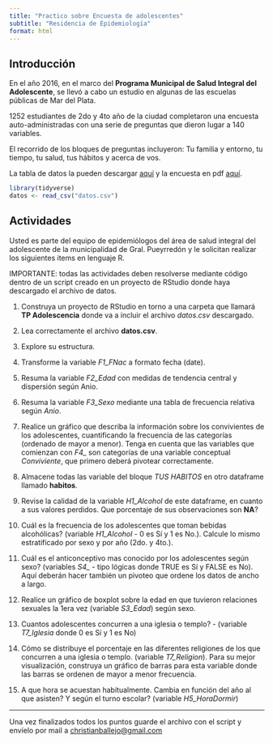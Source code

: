 ```yaml
---
title: "Practico sobre Encuesta de adolescentes"
subtitle: "Residencia de Epidemiología"
format: html
---
```


## Introducción

En el año 2016, en el marco del **Programa Municipal de Salud Integral del Adolescente**, se llevó a cabo un estudio en algunas de las escuelas públicas de Mar del Plata.

1252 estudiantes de 2do y 4to año de la ciudad completaron una encuesta auto-administradas con una serie de preguntas que dieron lugar a 140 variables.

El recorrido de los bloques de preguntas incluyeron: Tu familia y entorno, tu tiempo, tu salud, tus hábitos y acerca de vos.

La tabla de datos la pueden descargar [aquí](https://drive.google.com/file/d/1qxYdFKR6jktPjjpzZz9_7f7EN8uiW-Sd/view?usp=drive_link) y la encuesta en pdf [aquí](https://drive.google.com/file/d/1t3JmKOZyp1Cpu4BqWCs1EZMIdUIYm1wg/view?usp=drive_link).



```r
library(tidyverse)
datos <- read_csv("datos.csv")
```


## Actividades

Usted es parte del equipo de epidemiólogos del área de salud integral del adolescente de la municipalidad de Gral. Pueyrredón y le solicitan realizar los siguientes items en lenguaje R.

IMPORTANTE: todas las actividades deben resolverse mediante código dentro de un script creado en un proyecto de RStudio donde haya descargado el archivo de datos.

1. Construya un proyecto de RStudio en torno a una carpeta que llamará **TP Adolescencia** donde va a incluir el archivo *datos.csv* descargado.

2. Lea correctamente el archivo **datos.csv**.

3. Explore su estructura.

4. Transforme la variable *F1_FNac* a formato fecha (date).

5. Resuma la variable *F2_Edad* con medidas de tendencia central y dispersión según Anio.

6. Resuma la variable *F3_Sexo* mediante una tabla de frecuencia relativa según *Anio*.

7. Realice un gráfico que describa la información sobre los convivientes de los adolescentes, cuantificando la frecuencia de las categorías (ordenado de mayor a menor). Tenga en cuenta que las variables que comienzan con *F4_* son categorías de una variable conceptual *Conviviente*, que primero deberá pivotear correctamente.  

8. Almacene todas las variable del bloque *TUS HABITOS* en otro dataframe llamado **habitos**.

9. Revise la calidad de la variable *H1_Alcohol* de este dataframe, en cuanto a sus valores perdidos. Que porcentaje de sus observaciones son **NA**?

10. Cuál es la frecuencia de los adolescentes que toman bebidas alcohólicas? (variable *H1_Alcohol* - 0 es Sí y 1 es No.). Calcule lo mismo estratificado por sexo y por año (2do. y 4to.).

11. Cuál es el anticonceptivo mas conocido por los adolescentes según sexo? (variables *S4_* - tipo lógicas donde TRUE es Sí y FALSE es No). Aquí deberán hacer también un pivoteo que ordene los datos de ancho a largo.

12. Realice un gráfico de boxplot sobre la edad en que tuvieron relaciones sexuales la 1era vez (variable *S3_Edad*) según sexo.

13. Cuantos adolescentes concurren a una iglesia o templo? - (variable *T7_Iglesia* donde 0 es Sí y 1 es No)

14. Cómo se distribuye el porcentaje en las diferentes religiones de los que concurren a una iglesia o templo. (variable *T7_Religion*). Para su mejor visualización, construya un gráfico de barras para esta variable donde las barras se ordenen de mayor a menor frecuencia.

15. A que hora se acuestan habitualmente. Cambia en función del año al que asisten? Y según el turno escolar? (variable *H5_HoraDormir*)


---

Una vez finalizados todos los puntos guarde el archivo con el script y envíelo por mail a [christianballejo@gmail.com](mailto:christianballejo@gmail.com)
